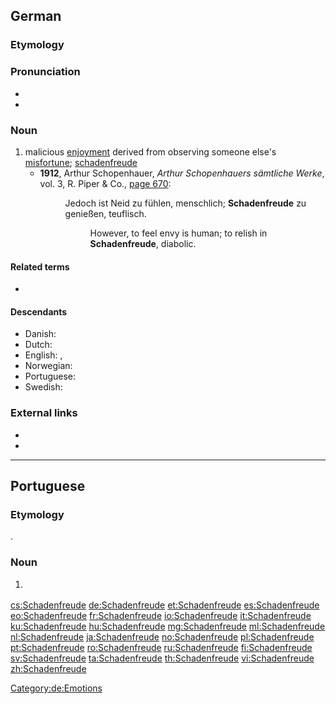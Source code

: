 {{also|schadenfreude}}
==German==
{{was fwotd|2012|October|5|lang=de}}

===Etymology===
{{compound|Schaden|Freude|t1=damage, harm, mishap|t2=joy|lang=de}}

===Pronunciation===
* {{IPA|/ˈʃaːdn̩ˌfʀɔɪ̯də/|lang=de}}
* {{audio|Schadenfreude.ogg|Audio:|lang=de}}

===Noun===
{{de-noun|f|Schadenfreude|-}}

# malicious [[enjoyment]] derived from observing someone else's [[misfortune]]; [[schadenfreude]]
#* '''1912''', Arthur Schopenhauer, ''Arthur Schopenhauers sämtliche Werke'', vol. 3, R. Piper & Co., [http://books.google.com/books?id=LuJDAAAAIAAJ&q=Schadenfreude page 670]:
#*: Jedoch ist Neid zu fühlen, menschlich; '''Schadenfreude''' zu genießen, teuflisch.
#*:: However, to feel envy is human; to relish in '''Schadenfreude''', diabolic.

====Related terms====
* {{l|de|schadenfroh}}

====Descendants====
* Danish: {{l|da|skadefryd}}
* Dutch: {{l|nl|schadevreugde}}
* English: {{l|en|schadenfreude}}, {{l|en|scathefrith}}
* Norwegian: {{l|no|skadefryd}}
* Portuguese: {{l|pt|Schadenfreude}}
* Swedish: {{l|sv|skadeglädje}}

===External links===
* {{pedia}}
* {{R:Duden}}

[[Category:de:Emotions]]

----

==Portuguese==

===Etymology===
{{bor|pt|de|Schadenfreude}}.

===Noun===
{{pt-noun|f|s}}

# {{l|en|schadenfreude}} {{gloss|malicious enjoyment derived from observing someone else's misfortune}}

{{topics|pt|Emotions}}

[[cs:Schadenfreude]]
[[de:Schadenfreude]]
[[et:Schadenfreude]]
[[es:Schadenfreude]]
[[eo:Schadenfreude]]
[[fr:Schadenfreude]]
[[io:Schadenfreude]]
[[it:Schadenfreude]]
[[ku:Schadenfreude]]
[[hu:Schadenfreude]]
[[mg:Schadenfreude]]
[[ml:Schadenfreude]]
[[nl:Schadenfreude]]
[[ja:Schadenfreude]]
[[no:Schadenfreude]]
[[pl:Schadenfreude]]
[[pt:Schadenfreude]]
[[ro:Schadenfreude]]
[[ru:Schadenfreude]]
[[fi:Schadenfreude]]
[[sv:Schadenfreude]]
[[ta:Schadenfreude]]
[[th:Schadenfreude]]
[[vi:Schadenfreude]]
[[zh:Schadenfreude]]